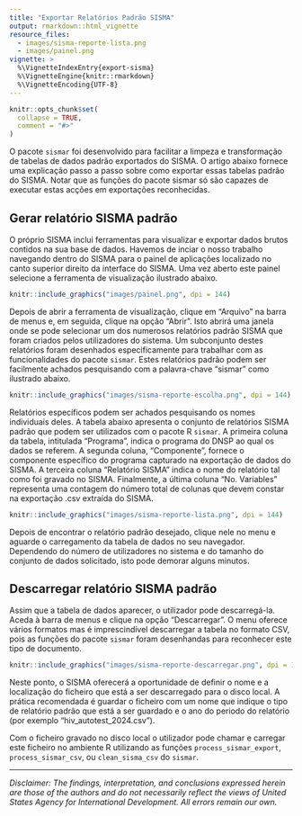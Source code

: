 ```yaml
---
title: "Exportar Relatórios Padrão SISMA"
output: rmarkdown::html_vignette
resource_files:
  - images/sisma-reporte-lista.png
  - images/painel.png
vignette: >
  %\VignetteIndexEntry{export-sisma}
  %\VignetteEngine{knitr::rmarkdown}
  %\VignetteEncoding{UTF-8}
---   
```


```r
knitr::opts_chunk$set(
  collapse = TRUE,
  comment = "#>"
)
```

O pacote `sismar` foi desenvolvido para facilitar a limpeza e transformação de tabelas de dados padrão exportados do SISMA. O artigo abaixo fornece uma explicação passo a passo sobre como exportar essas tabelas padrão do SISMA. Notar que as funções do pacote sismar só são capazes de executar estas acções em exportações reconhecidas.  

## Gerar relatório SISMA padrão 

O próprio SISMA inclui ferramentas para visualizar e exportar dados brutos contidos na sua base de dados.  Havemos de inciar o nosso trabalho navegando dentro do SISMA para o painel de aplicações localizado no canto superior direito da interface do SISMA. Uma vez aberto este painel selecione a ferramenta de visualização ilustrado abaixo.  

```r
knitr::include_graphics("images/painel.png", dpi = 144)
```

Depois de abrir a ferramenta de visualização, clique em “Arquivo” na barra de menus e, em seguida, clique na opção “Abrir”. Isto abrirá uma janela onde se pode selecionar um dos numerosos relatórios padrão SISMA que foram criados pelos utilizadores do sistema. Um subconjunto destes relatórios foram desenhados especificamente para trabalhar com as funcionalidades do pacote `sismar`. Estes relatórios padrão podem ser facilmente achados pesquisando com a palavra-chave "sismar" como ilustrado abaixo.

```r
knitr::include_graphics("images/sisma-reporte-escolha.png", dpi = 144)
```

Relatórios específicos podem ser achados pesquisando os nomes individuais deles. A tabela abaixo apresenta o conjunto de relatórios SISMA padrão que podem ser utilizados com o pacote R `sismar`. A primeira coluna da tabela, intitulada “Programa”, indica o programa do DNSP ao qual os dados se referem.  A segunda coluna, “Componente”, fornece o componente específico do programa capturado na exportação de dados do SISMA.  A terceira coluna “Relatório SISMA" indica o nome do relatório tal como foi gravado no SISMA.  Finalmente, a última coluna “No. Variables” representa uma contagem do número total de colunas que devem constar na exportação .csv extraída do SISMA.

```r
knitr::include_graphics("images/sisma-reporte-lista.png", dpi = 144)
```

Depois de encontrar o relatório padrão desejado, clique nele no menu e aguarde o carregamento da tabela de dados no seu navegador. Dependendo do número de utilizadores no sistema e do tamanho do conjunto de dados solicitado, isto pode demorar alguns minutos.

## Descarregar relatório SISMA padrão

Assim que a tabela de dados aparecer, o utilizador pode descarregá-la. Aceda à barra de menus e clique na opção “Descarregar”. O menu oferece vários formatos mas é imprescindível descarregar a tabela no formato CSV, pois as funções do pacote `sismar` foram desenhandas para reconhecer este tipo de documento.



```r
knitr::include_graphics("images/sisma-reporte-descarregar.png", dpi = 144)
```

Neste ponto, o SISMA oferecerá a oportunidade de definir o nome e a localização do ficheiro que está a ser descarregado para o disco local. A prática recomendada é guardar o ficheiro com um nome que indique o tipo de relatório padrão que está a ser guardado e o ano do periodo do relatório (por exemplo "hiv_autotest_2024.csv").

Com o ficheiro gravado no disco local o utilizador pode chamar e carregar este ficheiro no ambiente R utilizando as funções `process_sismar_export`, `process_sismar_csv`, ou `clean_sisma_csv` do `sismar`.  





---

*Disclaimer: The findings, interpretation, and conclusions expressed herein are those of the authors and do not necessarily reflect the views of United States Agency for International Development. All errors remain our own.*
